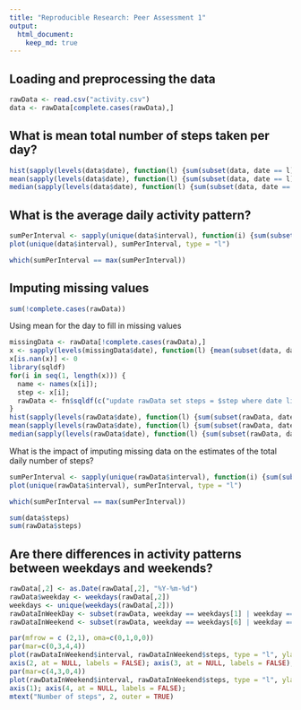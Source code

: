 ```yaml
---
title: "Reproducible Research: Peer Assessment 1"
output: 
  html_document:
    keep_md: true
---
```



## Loading and preprocessing the data

```r
rawData <- read.csv("activity.csv")
data <- rawData[complete.cases(rawData),]
```

## What is mean total number of steps taken per day?

```r
hist(sapply(levels(data$date), function(l) {sum(subset(data, date == l)[,1])} ), main = "", xlab = "Steps")
mean(sapply(levels(data$date), function(l) {sum(subset(data, date == l)[,1])} ))
median(sapply(levels(data$date), function(l) {sum(subset(data, date == l)[,1])} ))
```

## What is the average daily activity pattern?

```r
sumPerInterval <- sapply(unique(data$interval), function(i) {sum(subset(data, interval == i)[,1])})
plot(unique(data$interval), sumPerInterval, type = "l")

which(sumPerInterval == max(sumPerInterval))
```

## Imputing missing values

```r
sum(!complete.cases(rawData))
```

Using mean for the day to fill in missing values

```r
missingData <- rawData[!complete.cases(rawData),]
x <- sapply(levels(missingData$date), function(l) {mean(subset(data, date == l)[,1])} )
x[is.nan(x)] <- 0
library(sqldf)
for(i in seq(1, length(x))) {
  name <- names(x[i]);
  step <- x[i];
  rawData <- fn$sqldf(c("update rawData set steps = $step where date like '$name' and steps is null", "select * from main.rawData"));
}
hist(sapply(levels(rawData$date), function(l) {sum(subset(rawData, date == l)[,1])} ), main = "", xlab = "Steps")
mean(sapply(levels(rawData$date), function(l) {sum(subset(rawData, date == l)[,1])} ))
median(sapply(levels(rawData$date), function(l) {sum(subset(rawData, date == l)[,1])} ))

```
What is the impact of imputing missing data on the estimates of the total daily number of steps?

```r
sumPerInterval <- sapply(unique(rawData$interval), function(i) {sum(subset(rawData, interval == i)[,1])})
plot(unique(rawData$interval), sumPerInterval, type = "l")

which(sumPerInterval == max(sumPerInterval))

sum(data$steps)
sum(rawData$steps)

```

## Are there differences in activity patterns between weekdays and weekends?

```r
rawData[,2] <- as.Date(rawData[,2], "%Y-%m-%d")
rawData$weekday <- weekdays(rawData[,2])
weekdays <- unique(weekdays(rawData[,2]))
rawDataInWeekDay <- subset(rawData, weekday == weekdays[1] | weekday == weekdays[2] | weekday == weekdays[3] | weekday == weekdays[4] | weekday == weekdays[5])
rawDataInWeekend <- subset(rawData, weekday == weekdays[6] | weekday == weekdays[6])

par(mfrow = c (2,1), oma=c(0,1,0,0))
par(mar=c(0,3,4,4))
plot(rawDataInWeekend$interval, rawDataInWeekend$steps, type = "l", ylab = "", xlab = "", col = "blue", xaxt = "n", yaxt = "n")
axis(2, at = NULL, labels = FALSE); axis(3, at = NULL, labels = FALSE); axis(4);
par(mar=c(4,3,0,4))
plot(rawDataInWeekend$interval, rawDataInWeekend$steps, type = "l", ylab = "", xlab = "Interval", col = "blue")
axis(1); axis(4, at = NULL, labels = FALSE);
mtext("Number of steps", 2, outer = TRUE)

```